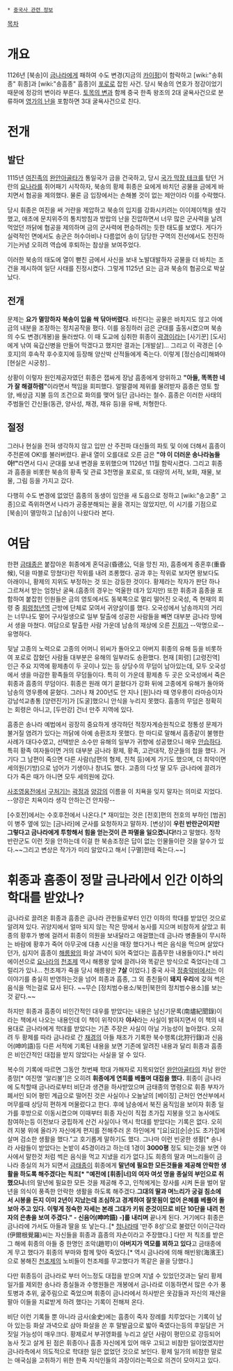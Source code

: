  * [[중국사 관련 정보]]

[[목차]]
= 개요 =
1126년 [북송]이 [[금나라]]에게 패하여 수도 변경(지금의 [[카이펑]])이 함락하고 [wiki:"송휘종" 휘종]과 [wiki:"송흠종" 흠종]이 [[포로]]로 잡힌 사건. 당시 북송의 연호가 정강이었기 때문에 정강의 변이라 부른다. [[토목의 변]]과 함께 중국 한족 왕조의 2대 굴욕사건으로 분류하며 [[영가의 난]]을 포함하면 3대 굴욕사건으로 친다.
= 전개 =
== 발단 ==
1115년 [[여진족]]의 [[완안아골타]]가 통일국가 금을 건국하고, 당시 [[국가 막장 테크]]를 탔던 거란의 [[요나라]]를 쥐어패기 시작하자, 북송의 황제 휘종은 요에게 바치던 공물을 금에게 바치면서 협공을 제의했다. 물론 금 입장에서는 손해볼 것이 없는 제안이라 이를 수락했다.

당시 휘종은 여진을 써 거란을 제압하고 북송의 입지를 강화시키려는 이이제이책을 생각했고, 애초에 문치위주의 통치방침과 방랍의 난을 진압하면서 너무 많은 군사력을 날려먹었던 까닭에 협공을 제의하며 금의 군사력에 편승하려는 듯한 태도를 보였다. 게다가 실력적인 면에서도 송군은 허수아비나 다름없어 송이 담당한 구역의 전선에서도 전진하기는커녕 오히려 역습에 후퇴하는 참상을 보여주었다.

이러한 북송의 태도에 열이 뻗친 금에서 사신을 보내 노발대발하자 공물을 더 바치는 조건을 제시하여 일단 사태를 진정시켰다. 그렇게 1125년 요는 금과 북송의 협공으로 박살났다.
== 전개 ==
문제는 '''요가 멸망하자 북송이 입을 싹 닦아버렸다'''. 바친다는 공물은 바치지도 않고 아예 금의 내분을 조장하는 정치공작을 폈다. 이를 응징하러 금은 군대를 출동시켰으며 북송의 수도 변경(개봉)을 둘러쌌다. 이 때 도교에 심취한 휘종이 [[곽경]]이라는 [사기꾼] [도사]에게 낚여 육갑신병을 만들어 막겠다고 했지만 결과는 [개발살]... 그리고 이 곽경은 [수호지]의 후속작 후수호지에 등장해 양산박 산적들에게 죽는다. 이렇게 [정신승리]해봐야 [현실은 시궁창]..

상황이 이렇자 원인제공자였던 휘종은 잽싸게 장남 흠종에게 양위하고 '''"아들, 똑똑한 네가 잘 해결하렴"'''이라면서 책임을 회피했다. 얼떨결에 제위를 물려받자 흠종은 영토 할양, 배상금 지불 등의 조건으로 화의를 맺어 일단 금나라는 철수. 흠종은 이러한 사태의 주범들인 간신들(동관, 양사성, 채경, 채유  등)을 유배, 처형한다. 
== 절정 ==
그러나 현실을 전혀 생각하지 않고 입만 산 주전파 대신들의 파토 및 이에 더해서 흠종이 주전론에 OK!를 불러버렸다. 끝내 열이 오를대로 오른 금은 '''"야 이 더러운 송나라놈들아!"'''라면서 다시 군대를 보내 변경을 포위했으며 1126년 11월 함락시켰다. 그리고 휘종과 흠종을 비롯한 북송의 황족 및 관료 3천명을 포로로, 또 대량의 서적, 보화, 재물, 보물, 그림 등을 가지고 갔다.

다행히 수도 변경에 없었던 흠종의 동생이 임안을 새 도읍으로 정하고 [wiki:"송고종" 고종]으로 즉위하면서 나라가 공중분해되는 꼴을 겪지는 않았지만, 이 시기를 기점으로 [북송]이 멸망하고 [남송]이 나왔다라 본다.
= 여담 =
한편 [[금태종]]은 붙잡아온 휘종에게 혼덕공(昏德公, 덕을 망친 자), 흠종에게 중혼후(重昏候), 덕을 따블로 망쳤다)란 작위를 내려 조롱했다. 공과 후는 작위로 보자면 왕보다도 아래이니, 황제의 지위도 부정하는 것 또는 강등한 것이다. 황제라는 작자가 판단 하나 그르쳐서 받는 엄청난 굴욕.(흠종의 경우는 억울한 데가 있지만) 또한 휘종과 흠종을 포함하여 붙잡힌 인원들은 금의 영토에서도 동북쪽으로 멀리 떨어진 오국성, 즉 현재의 회령 중 [[회령청년역]] 근방에 단체로 모여서 귀양살이를 했다. 오국성에서 남송까지의 거리는 너무나도 멀어 구사일생으로 일부 탈출에 성공한 사람들을 빼면 대부분 금나라 땅에서 생을 마쳤다. 여담으로 탈출한 사람 가운데 남송의 재상에 오른 [[진회]]가 --악명으로--유명하다.

뒷날 고종의 노력으로 고종의 어머니 위씨가 돌아오고 아버지 휘종의 유해 등을 비롯하여 포로로 잡혔던 사람들 대부분은 유해의 일부라도 송환했다. 현재 [회령] [고령진역] 인근 주요 지역에 황제총이 두 곳이나 있는 등 상당수의 무덤이 남아있는데, 모두 오국성에서 생을 마감한 황족들의 무덤들이다. 특히 이 가운데 황제총 두 곳은 오국성에서 죽은 휘종과 흠종의 무덤이다. 휘종은 원래 여기 묻혔다가 강화 뒤에 고종에게 유해가 돌아와 남송의 영우릉에 묻혔다. 그러나 채 200년도 안 지나 [원]나라 때 영우릉이 라마승이자 강남석교총통 [양련진가]가 [도굴]했으니 안식을 누리지 못했다. 흠종의 무덤은 정확히는 회령은 아니고, [두만강] 건너 만주 지역에 있다.

흠종은 송나라 예법에서 굉장히 중요하게 생각하던 적장자계승원칙으로 정통성 문제가 불거질 염려가 있다는 까닭에 아예 송환조차 못했다. 한 마디로 말해서 흠종같이 불행한 사례가 대다수였고, 선택받은 소수만 유해의 일부가 귀향에 성공했으니 매우 [[안습]]하다. 특히 황족 여자들이면 거의 대부분 금나라 황제, 황족, 고관대작, 장군들의 첩을 했다. 거기다 그 남편이 죽으면 다른 사람(남편의 형제, 친척 등)에게 가기도 했으며, 더 최악이면 세의원(기방)으로 넘어가 기생이나 창녀도 했다. 고종의 다섯 딸 모두 금나라에 끌려가다가 죽은 때가 아니면 모두 세의원에 갔다. 

[[사조영웅전]]에서 [[구처기]]는 [[곽정]]과 [[양강]]의 이름을 이 치욕을 잊지 말자는 의미로 지었다.
--양강은 치욕이라 생각 안하는건 안자랑--

[수호전]에서는 수호후전에서 나온다.[* 재미있는 것은 [전호]편의 전호의 부하인 [범권]이 병주 옆에 있는 [금나라]에 군사를 요청하자고 말하자. [변상]이 '''우린 반란군이지만 그렇다고 금나라에게 투항해서 힘을 얻는것이 큰 파멸을 일으켰니다!'''라고 말했다. 정작 반란군도 이런 짓을 안하는데 이걸 한 북송조정은 답이 없는 인물들이란 것을 알수가 있다.~~그리고 변상은 작가가 미리 알았다고 해서 [구멸]한테 죽는다.~~]

= 휘종과 흠종이 정말 금나라에서 인간 이하의 학대를 받았나? =
금나라로 끌려온 휘종과 흠종은 금나라 관헌들로부터 인간 이하의 학대를 받았던 것으로 알려져 있다. 귀양지에서 얼마 되지 않는 작은 땅에서 농사를 지으며 비참하게 살았고 휘종의 황후가 병에 걸려서 휘종이 의원을 보내달라고 애걸했는데 금나라 병졸들이 무시하는 바람에 황후가 죽어 아무곳에 대충 시신을 매장 했다거나 썩은 음식을 먹으며 살았다던가, 심지어 흠종이 [[해릉왕]]의 화살 과녁이 되어 죽었다는 흠좀무한 내용들이다.[* 바리에이션으로 [[요나라]]의 [[천조제]] 역시 해릉왕 앞에 끌려나와 똑같은 방식으로 죽었다는데 그럴리가 있나... 천조제가 죽을 당시 해릉왕은 '''7살''' 이었다.] 중국 사극 [[정충악비]]에서는 이 이야기를 충실히 반영하는것을 넘어 희종과 흠종, 그 외 종친들이 '''돼지 우리'''에 갖혀 썩은 음식을 먹는걸로 묘사 된다. ~~무슨 [정치범수용소/북한|북한의 정치범수용소]를 보는것 같다.~~

하지만 휘종과 흠종이 비인간적인 대우를 받았다는 내용은 남신기문록(南燼紀聞錄)이라는 책에서 나오는 내용인데 이 책이 위작이자 '''야사'''라는 사실이 밝혀지면서 이 책의 내용대로 금나라에게 학대를 받았다는 기존 주장은 사실이 아닐 가능성이 높아졌다. 오히려 두 황제를 따라 금나라로 간 [[채경]]의 아들 채조가 기록한 북수행록(北狩行錄)과 신음어(呻吟語)등 다른 서적에 기록된 내용을 보면 기존에 알려진 내용과 달리 휘종과 흠종은 비인간적인 대접을 받지 않았다는 사실을 알 수 있다.

복수의 기록에 따르면 그동안 첫번째 학대 가해자로 지목되었던 [[완안아골타]]의 차남 완안종망[* 여진명 '알리불']은 오히려 '''휘종에게 연회를 베풀며 대접을 했다.''' 휘종이 금나라에 도착할때 금나라로부터 비단과 생견을 하사받았으며 금태종의 명령으로 휘종 부자가 폐서인 되어 평민 계급으로 떨어진 것은 사실이나 오늘날의 [베이징] 근처인 연산부에서 머무를때 상당히 편하게 머물렀다고 한다. 후에 남송에서 북진 움직임을 보이자 휘종 일가를 후방으로 이동시켰으며 이때부터 휘종 자신이 직접 초가집 지붕을 잇고 농사에도 참여하는등 이전보다 궁핍하게 산건 사실이나 역시 학대를 받았다는 기록은 없다. 오히려 지붕 위에 올라가 자신에게 편지를 전해주러 온 하인에게 "[요|요][순|순]도 초가집에 살며 검소한 생활을 했다."고 호기롭게 말하기도 했다. 그나마 이런 빈궁한 생활[* 송나라 사람들이 받았다는 논밭이 45경이라고 하는데 1경이 '''3000평''' 정도 되는것을 보면 야사에서 말한것 처럼 썩은 음식을 먹고 지냈을 리가 없다.]도 희종의 딸과 며느리들이 금나라 종실의 처가 되면서 [[금태종]]이 휘종에게 '''말년에 필요한 모든것들을 제공해 안락한 생활을 하도록 해주겠다는 칙조[* "예전에 [휘종|너]의 여자 여섯 명을 종실의 부인으로 취했으니 '''너의 말년에 필요한 모든 것을 제공해 주고, 인척에게는 장사를 시켜 돈을 벌어 말년을 의식이 풍족한 안락한 생활을 하도록 해주겠다.''' 그대의 딸과 며느리가 궁걸 침소에서 시봉을 든지 이미 2년이 지났는데 조심하고 경계하여 잘못됨이 없어 은혜를 베풀어 돌보아 주고 있다. 이렇게 정숙한 자세는 본래 그대가 키워 준것이므로 비단 10단을 내려 천자의 은총을 보여 주겠다." - 신음어(呻吟語) -]를 내리며''' 끝나게 된다. 거기에다 휘종은 금나라에 가서도 아들과 딸을 또 낳는다..[* [[청나라]]때 '만주 8성'으로 불렸던 이이근각라(伊爾根覺羅)씨는 자신들을 휘종과 흠종의 자손이라고 주장했다.] 다만 저 칙조를 받은 그 해에 휘종의 아들 중 한명인 조악(趙咢)이 '''아버지가 역모를 꾀하고 있다'''고 금태종에게 무고 했다가 휘종의 부마와 함께 맞아 죽었다.[* 역시 금나라에 의해 해빈왕(海濱王)으로 봉해진 [[천조제]]의 노비들이 천조제를 무고했다가 똑같은 꼴을 당했다.]

다만 휘종등이 금나라로 부터 어느정도 대접을 받으며 지낼 수 있었던것과는 달리 황제 일가를 제외한 송나라 종실들과 수행원들은 개봉에서 금나라로 이동하면서 많은 수가 풍토병과 추위, 굶주림으로 죽었으며 휘종이 금나라에서 하사받은 옷감들과 자신의 재산을 팔아 이들을 치료받게 하려 했다는 기록이 전해져 온다.

비단 이런 기록들 뿐 아니라 금사(金史)에는 흠종이 죽자 장례를 치루었다는 기록이 남아 있는등 화살 과녁으로 삼아 화살을 쏜 후 말발굽으로 밟아 죽였다는등의 후일담은 거짓일 가능성이 매우크다. 황제로서 부귀영화를 누리고 살던 사람이 평민으로 강등되어 농사 짓고 살게 된 점은 휘종이나 흠종 자신에게 있어 매우 고되고 비참한 일이었겠지만 금나라측에서 의도적으로 학대한 일은 없었던 것으로 보인다. 황제 일가의 비참한 말로는 애국심을 고취하기 위한 한족 지식인들의 과장이라는쪽으로 의견이 모아지고 있다.
